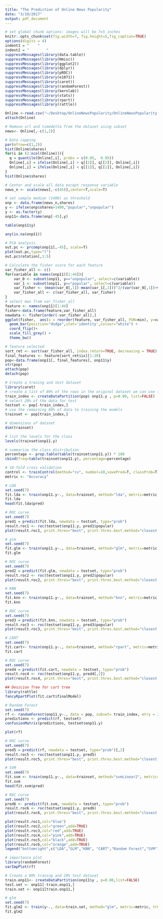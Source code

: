 ```yaml
---
title: "The Prediction of Online News Popularity"
date: "3/19/2017"
output: pdf_document
---
```

```r
# set global chunk options: images will be 7x5 inches
knitr::opts_chunk$set(fig.width=7, fig.height=5,fig_caption=TRUE)
options(digits = 4)
indent1 = "    "
indent2 = "        "
suppressMessages(library(data.table))
suppressMessages(library(Hmisc))
suppressMessages(library(ggplot2))
suppressMessages(library(dplyr))
suppressMessages(library(pROC))
suppressMessages(library(e1071))
suppressMessages(library(caret))
suppressMessages(library(randomForest))
suppressMessages(library(kernlab))
suppressMessages(library(stats))
suppressMessages(library(rpart))
suppressMessages(library(rattle))
```

```r
Online <-read.csv("~/Desktop/OnlineNewsPopularity/OnlineNewsPopularity.csv")
attach(Online)
```

```r
# Remove url and timedelta from the dataset using subset
news<- Online[,-c(1,2)]
```

```r
# Data capping
par(mfrow=c(1,2))
hist(Online$shares)
for(i in (2:ncol(Online))){
  q = quantile(Online[,i], probs = c(0.05,  0.95))
  Online[,i] = ifelse(Online[,i] > q[[2]], q[[2]], Online[,i])
  Online[,i] = ifelse(Online[,i] < q[[1]], q[[1]], Online[,i])
}
hist(Online$shares)
```

```r
# Center and scale all data except response variable
news_n <- scale(news[,-c(45)],center=T,scale=T) 
```

```r
# set sample median (1400) as threshold 
onp <- data.frame(news_n,shares)
y <- ifelse(onp$shares>1400,"popular","unpopular") 
y <- as.factor(y) 
onp11<-data.frame(onp[-45],y)
```

```r
table(onp11$y)
```

```r
any(is.na(onp11))
```

```r
# PCA analysis
out.pc <- prcomp(onp11[,-45], scale=T)
plot(out.pc,type="l")
out.pc$rotation[,1:5]
```

```r
# Calculate the fisher score for each feature
var_fisher_all <- c()
for(variable in names(onp11)[1:44]){
	var_0 <- subset(onp11, y=="unpopular", select=c(variable))
	var_1 <- subset(onp11, y=="popular", select=c(variable))
	var_fisher <- (mean(var_0[,1])-mean(var_1[,1]))^2/(var(var_0[,1])+var(var_1[,1]))
	var_fisher_all <- c(var_fisher_all, var_fisher)
}
# select max from var_fisher_all
feature <- names(onp11)[1:44]
fisher<-data.frame(feature,var_fisher_all)
newdata <- fisher[order(-var_fisher_all),] 
ggplot(fisher,  aes(x = reorder(feature, var_fisher_all, FUN=min), y=var_fisher_all)) +
  geom_bar(position="dodge",stat='identity',colour="white") +
  coord_flip()+
  scale_fill_grey() +
  theme_bw()
```

```r
# feature selected
sort_ret <- sort(var_fisher_all, index.return=TRUE, decreasing = TRUE)
final_features <- feature[sort_ret$ix][1:20]
pop<-data.frame(onp11[, final_features], onp11$y)
str(pop)
attach(pop)
detach(pop)
```

```r
# Create a traning and test dataset
library(caret)
# create a list of 80% of the rows in the original dataset we can use for training
train_index <- createDataPartition(pop$ onp11.y , p=0.80, list=FALSE)
# select 20% of the data for test
testset <- pop[-train_index,]
# use the remaining 80% of data to training the models
trainset <- pop[train_index,]
```

```r
# dimensions of dataset
dim(trainset)

# list the levels for the class
levels(trainset$onp11.y)

# summarize the class distribution
percentage <- prop.table(table(trainset$onp11.y)) * 100
cbind(freq=table(trainset$onp11.y), percentage=percentage)
```


```r
# 10-fold cross validation
control <- trainControl(method="cv", number=10,savePred=T, classProb=T)
metric <- "Accuracy"
```


```r
# LDA
set.seed(7)
fit.lda <- train(onp11.y~., data=trainset, method="lda", metric=metric, trControl=control)
fit.lda
head(fit.lda$pred)
```


```r
# ROC curve
set.seed(7)
pred1 = predict(fit.lda, newdata = testset, type="prob")
result.roc1 <- roc(testset$onp11.y, pred1$popular)
plot(result.roc1, print.thres="best", print.thres.best.method="closest.topleft",print.auc=TRUE,auc.polygon=TRUE, main="LDA")
```


```r
# glm
set.seed(7)
fit.glm <- train(onp11.y~., data=trainset, method="glm", metric=metric, trControl=control)
fit.glm
```

```r
# ROC curve
set.seed(7)
pred2 = predict(fit.glm, newdata = testset, type="prob")
result.roc2 <- roc(testset$onp11.y, pred2$popular)
plot(result.roc2, print.thres="best", print.thres.best.method="closest.topleft",print.auc=TRUE,auc.polygon=TRUE, main="GLM")
```

```r
# KNN
set.seed(7)
fit.knn <- train(onp11.y~., data=trainset, method="knn", metric=metric, trControl=control)
fit.knn
```


```r
# ROC curve
set.seed(7)
pred3 = predict(fit.knn, newdata = testset, type="prob")
result.roc3 <- roc(testset$onp11.y, pred3$popular)
plot(result.roc3, print.thres="best", print.thres.best.method="closest.topleft",print.auc=TRUE,auc.polygon=TRUE, main="KNN")
```


```r
# CART
set.seed(7)
fit.cart<- train(onp11.y~., data=trainset, method="rpart", metric=metric, trControl=control)
fit.cart
```


```r
# ROC curve
set.seed(7)
pred4 = predict(fit.cart, newdata = testset, type="prob")
result.roc4 <- roc(testset$onp11.y, pred4[,2])
plot(result.roc4, print.thres="best", print.thres.best.method="closest.topleft",print.auc=TRUE,auc.polygon=TRUE, main="CART")
```


```r
## Desicion Tree for cart tree
library(rattle)
fancyRpartPlot(fit.cart$finalModel)
```


```r
# Random Forest
set.seed(7)
rf <- randomForest(onp11.y~., data = pop, subset= train_index, mtry = 2, importance= TRUE,ntree=1000)
predictions <- predict(rf, testset)
confusionMatrix(predictions, testset$onp11.y)
```


```r
plot(rf)
```


```r
# ROC curve
set.seed(7)
pred5 = predict(rf, newdata = testset, type="prob")[,2]
result.roc5 <- roc(testset$onp11.y, pred5)
plot(result.roc5, print.thres="best", print.thres.best.method="closest.topleft",print.auc=TRUE,auc.polygon=TRUE, main="Random Forest")
```


```r
# SVM
set.seed(7)
fit.svm <- train(onp11.y~., data=trainset, method="svmLinear2", metric=metric, trControl=control)
fit.svm
head(fit.svm$pred)
``` 


```r
# ROC curve
set.seed(7)
pred6 <- predict(fit.svm, newdata = testset, type="prob")
result.roc6 <- roc(testset$onp11.y, pred6)
plot(result.roc6, print.thres="best", print.thres.best.method="closest.topleft",print.auc=TRUE,auc.polygon=TRUE, main="SVM")
```



```r
plot(result.roc1,col="blue")
plot(result.roc2,col="green",add=TRUE)
plot(result.roc3,col="red",add=TRUE)
plot(result.roc4,col="pink",add=TRUE)
plot(result.roc5,col="black",add=TRUE)
plot(result.roc6,col="orange",add=TRUE)
legend("bottomright",c("LDA","GLM","KNN", "CART","Random Forest","SVM"),lty = 1, col = c("blue","green","red","pink","black","Orange"))
```

```r
# importance plot
library(randomForest)
varImpPlot(rf)
```


\subsection{No Feature Selection}
```r
# Create a 80% traning and 20% test dataset
train.onp11<- createDataPartition(onp11$y , p=0.80,list=FALSE)
test.set <- onp11[-train.onp11,]
train.set <- onp11[train.onp11,]
```

```r
# glm
set.seed(7)
fit.glm2 <- train(y~., data=train.set, method="glm", metric=metric, trControl=control)
fit.glm2
```

























